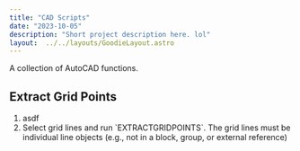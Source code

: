 ---
title: "CAD Scripts"
date: "2023-10-05"
description: "Short project description here. lol"
layout:  ../../layouts/GoodieLayout.astro
---

A collection of AutoCAD functions.

<h2 class="text-3xl font-weight-700 mt-6 ">Extract Grid Points</h2>

<ol class="list-decimal">
    <li>asdf</li>
    <li>Select grid lines and run `EXTRACTGRIDPOINTS`. The grid lines must be individual line objects (e.g., not in a block, group, or external reference)</li>
</ol>